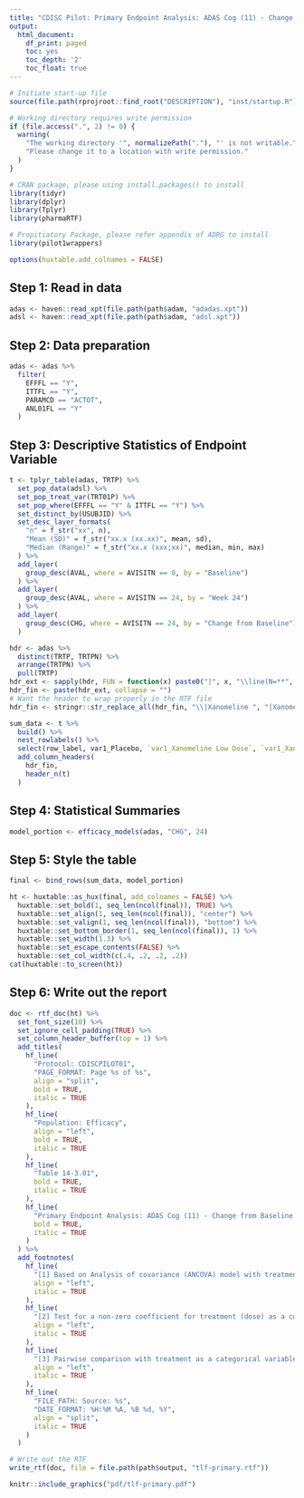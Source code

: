 ```yaml
---
title: "CDISC Pilot: Primary Endpoint Analysis: ADAS Cog (11) - Change from Baseline to Week 24 - LOCF"
output:
  html_document:
    df_print: paged
    toc: yes
    toc_depth: '2'
    toc_float: true
---
```


```r
# Initiate start-up file
source(file.path(rprojroot::find_root("DESCRIPTION"), "inst/startup.R"))
```
```r
# Working directory requires write permission
if (file.access(".", 2) != 0) {
  warning(
    "The working directory '", normalizePath("."), "' is not writable.\n",
    "Please change it to a location with write permission."
  )
}
```

```r
# CRAN package, please using install.packages() to install
library(tidyr)
library(dplyr)
library(Tplyr)
library(pharmaRTF)

# Propitiatory Package, please refer appendix of ADRG to install
library(pilot1wrappers)
```

```r
options(huxtable.add_colnames = FALSE)
```

## Step 1: Read in data

```r
adas <- haven::read_xpt(file.path(path$adam, "adadas.xpt"))
adsl <- haven::read_xpt(file.path(path$adam, "adsl.xpt"))
```

## Step 2: Data preparation
```r
adas <- adas %>%
  filter(
    EFFFL == "Y",
    ITTFL == "Y",
    PARAMCD == "ACTOT",
    ANL01FL == "Y"
  )
```

## Step 3: Descriptive Statistics of Endpoint Variable
```r
t <- tplyr_table(adas, TRTP) %>%
  set_pop_data(adsl) %>%
  set_pop_treat_var(TRT01P) %>%
  set_pop_where(EFFFL == "Y" & ITTFL == "Y") %>%
  set_distinct_by(USUBJID) %>%
  set_desc_layer_formats(
    "n" = f_str("xx", n),
    "Mean (SD)" = f_str("xx.x (xx.xx)", mean, sd),
    "Median (Range)" = f_str("xx.x (xxx;xx)", median, min, max)
  ) %>%
  add_layer(
    group_desc(AVAL, where = AVISITN == 0, by = "Baseline")
  ) %>%
  add_layer(
    group_desc(AVAL, where = AVISITN == 24, by = "Week 24")
  ) %>%
  add_layer(
    group_desc(CHG, where = AVISITN == 24, by = "Change from Baseline")
  )

hdr <- adas %>%
  distinct(TRTP, TRTPN) %>%
  arrange(TRTPN) %>%
  pull(TRTP)
hdr_ext <- sapply(hdr, FUN = function(x) paste0("|", x, "\\line(N=**", x, "**)"), USE.NAMES = FALSE)
hdr_fin <- paste(hdr_ext, collapse = "")
# Want the header to wrap properly in the RTF file
hdr_fin <- stringr::str_replace_all(hdr_fin, "\\|Xanomeline ", "|Xanomeline\\\\line ")

sum_data <- t %>%
  build() %>%
  nest_rowlabels() %>%
  select(row_label, var1_Placebo, `var1_Xanomeline Low Dose`, `var1_Xanomeline High Dose`) %>%
  add_column_headers(
    hdr_fin,
    header_n(t)
  )
```
 
## Step 4: Statistical Summaries 

```r
model_portion <- efficacy_models(adas, "CHG", 24)
```

## Step 5: Style the table

```r
final <- bind_rows(sum_data, model_portion)

ht <- huxtable::as_hux(final, add_colnames = FALSE) %>%
  huxtable::set_bold(1, seq_len(ncol(final)), TRUE) %>%
  huxtable::set_align(1, seq_len(ncol(final)), "center") %>%
  huxtable::set_valign(1, seq_len(ncol(final)), "bottom") %>%
  huxtable::set_bottom_border(1, seq_len(ncol(final)), 1) %>%
  huxtable::set_width(1.3) %>%
  huxtable::set_escape_contents(FALSE) %>%
  huxtable::set_col_width(c(.4, .2, .2, .2))
cat(huxtable::to_screen(ht))
```

## Step 6: Write out the report

```r
doc <- rtf_doc(ht) %>%
  set_font_size(10) %>%
  set_ignore_cell_padding(TRUE) %>%
  set_column_header_buffer(top = 1) %>%
  add_titles(
    hf_line(
      "Protocol: CDISCPILOT01",
      "PAGE_FORMAT: Page %s of %s",
      align = "split",
      bold = TRUE,
      italic = TRUE
    ),
    hf_line(
      "Population: Efficacy",
      align = "left",
      bold = TRUE,
      italic = TRUE
    ),
    hf_line(
      "Table 14-3.01",
      bold = TRUE,
      italic = TRUE
    ),
    hf_line(
      "Primary Endpoint Analysis: ADAS Cog (11) - Change from Baseline to Week 24 - LOCF",
      bold = TRUE,
      italic = TRUE
    )
  ) %>%
  add_footnotes(
    hf_line(
      "[1] Based on Analysis of covariance (ANCOVA) model with treatment and site group as factors and baseline value as a covariate.",
      align = "left",
      italic = TRUE
    ),
    hf_line(
      "[2] Test for a non-zero coefficient for treatment (dose) as a continuous variable",
      align = "left",
      italic = TRUE
    ),
    hf_line(
      "[3] Pairwise comparison with treatment as a categorical variable: p-values without adjustment for multiple comparisons.",
      align = "left",
      italic = TRUE
    ),
    hf_line(
      "FILE_PATH: Source: %s",
      "DATE_FORMAT: %H:%M %A, %B %d, %Y",
      align = "split",
      italic = TRUE
    )
  )

# Write out the RTF
write_rtf(doc, file = file.path(path$output, "tlf-primary.rtf"))
```

```r
knitr::include_graphics("pdf/tlf-primary.pdf")
```
